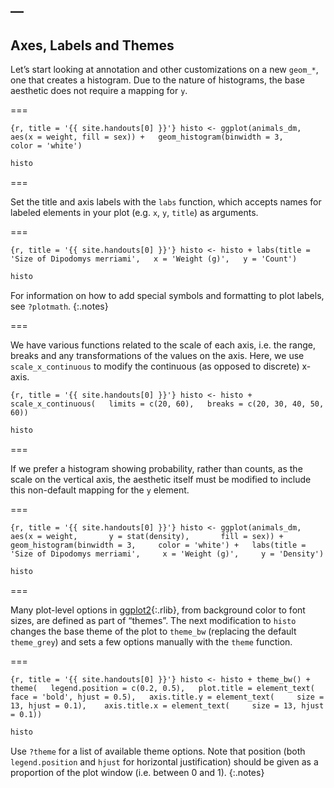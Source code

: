 ---
---

## Axes, Labels and Themes

Let's start looking at annotation and other customizations on a new `geom_*`,
one that creates a histogram. Due to the nature of histograms, the base
aesthetic does not require a mapping for `y`.

===

```{r, title = '{{ site.handouts[0] }}'}
histo <- ggplot(animals_dm,
  aes(x = weight, fill = sex)) +
  geom_histogram(binwidth = 3,
    color = 'white')
```
```r
histo
```

===

Set the title and axis labels with the `labs` function, which accepts names for
labeled elements in your plot (e.g. `x`, `y`, `title`) as arguments.

===

```{r, title = '{{ site.handouts[0] }}'}
histo <- histo + labs(title =
  'Size of Dipodomys merriami',
  x = 'Weight (g)',
  y = 'Count')
```
```r
histo
```

For information on how to add special symbols and formatting to plot labels, see `?plotmath`.
{:.notes}

===

We have various functions related to the scale of each axis, i.e. the range,
breaks and any transformations of the values on the axis. Here, we use
`scale_x_continuous` to modify the continuous (as opposed to discrete) x-axis.

```{r, title = '{{ site.handouts[0] }}'}
histo <- histo + scale_x_continuous(
  limits = c(20, 60),
  breaks = c(20, 30, 40, 50, 60))
```
```r
histo
```

===

If we prefer a histogram showing probability, rather than counts, as the scale
on the vertical axis, the aesthetic itself must be modified to include this
non-default mapping for the `y` element.

===

```{r, title = '{{ site.handouts[0] }}'}
histo <- ggplot(animals_dm,
  aes(x = weight,
      y = stat(density),
      fill = sex)) +
  geom_histogram(binwidth = 3,
    color = 'white') +
  labs(title =
    'Size of Dipodomys merriami',
    x = 'Weight (g)',
    y = 'Density')
```
```r
histo
```

===

Many plot-level options in [ggplot2](){:.rlib}, from background color to font
sizes, are defined as part of "themes". The next modification to `histo` changes
the base theme of the plot to `theme_bw` (replacing the default `theme_grey`)
and sets a few options manually with the `theme` function.

===

```{r, title = '{{ site.handouts[0] }}'}
histo <- histo + theme_bw() + theme(
  legend.position = c(0.2, 0.5),
  plot.title = element_text(
    face = 'bold', hjust = 0.5),
  axis.title.y = element_text(
    size = 13, hjust = 0.1), 
  axis.title.x = element_text(
    size = 13, hjust = 0.1))
```
```r
histo
```

Use `?theme` for a list of available theme options. Note that position (both
`legend.position` and `hjust` for horizontal justification) should be given as a
proportion of the plot window (i.e. between 0 and 1).
{:.notes}
